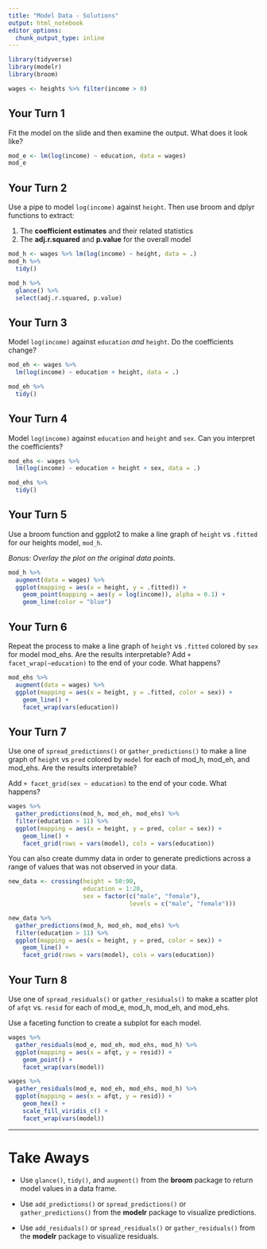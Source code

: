 ```yaml
---
title: "Model Data - Solutions"
output: html_notebook
editor_options: 
  chunk_output_type: inline
---
```


<!-- This file by Jake Thompson is licensed under a Creative Commons Attribution 4.0 International License, adapted from the orignal work at https://github.com/rstudio/master-the-tidyverse by RStudio. -->

```r
library(tidyverse)
library(modelr)
library(broom)

wages <- heights %>% filter(income > 0)
```


## Your Turn 1

Fit the model on the slide and then examine the output. What does it look like?

```r
mod_e <- lm(log(income) ~ education, data = wages)
mod_e
```


## Your Turn 2

Use a pipe to model `log(income)` against `height`. Then use broom and dplyr functions to extract:

1. The **coefficient estimates** and their related statistics 
2. The **adj.r.squared** and **p.value** for the overall model

```r
mod_h <- wages %>% lm(log(income) ~ height, data = .)
mod_h %>%
  tidy()

mod_h %>% 
  glance() %>% 
  select(adj.r.squared, p.value)
```


## Your Turn 3

Model `log(income)` against `education` _and_ `height`. Do the coefficients change?

```r
mod_eh <- wages %>% 
  lm(log(income) ~ education + height, data = .)

mod_eh %>% 
  tidy()
```


## Your Turn 4

Model `log(income)` against `education` and `height` and `sex`. Can you interpret the coefficients?

```r
mod_ehs <- wages %>% 
  lm(log(income) ~ education + height + sex, data = .)

mod_ehs %>% 
  tidy()
```


## Your Turn 5

Use a broom function and ggplot2 to make a line graph of `height` vs `.fitted` for our heights model, `mod_h`.

_Bonus: Overlay the plot on the original data points._

```r
mod_h %>% 
  augment(data = wages) %>% 
  ggplot(mapping = aes(x = height, y = .fitted)) +
    geom_point(mapping = aes(y = log(income)), alpha = 0.1) +
    geom_line(color = "blue")
```


## Your Turn 6

Repeat the process to make a line graph of `height` vs `.fitted` colored by `sex` for model mod_ehs. Are the results interpretable? Add `+ facet_wrap(~education)` to the end of your code. What happens?

```r
mod_ehs %>% 
  augment(data = wages) %>% 
  ggplot(mapping = aes(x = height, y = .fitted, color = sex)) +
    geom_line() +
    facet_wrap(vars(education))
```


## Your Turn 7

Use one of `spread_predictions()` or `gather_predictions()` to make a line graph of `height` vs `pred` colored by `model` for each of mod_h, mod_eh, and mod_ehs. Are the results interpretable? 

Add `+ facet_grid(sex ~ education)` to the end of your code. What happens?

```r
wages %>% 
  gather_predictions(mod_h, mod_eh, mod_ehs) %>%
  filter(education > 11) %>%
  ggplot(mapping = aes(x = height, y = pred, color = sex)) +
    geom_line() +
    facet_grid(rows = vars(model), cols = vars(education))
```

You can also create dummy data in order to generate predictions across a range of values that was not observed in your data.

```r
new_data <- crossing(height = 50:90,
                     education = 1:20,
                     sex = factor(c("male", "female"),
                                  levels = c("male", "female")))

new_data %>% 
  gather_predictions(mod_h, mod_eh, mod_ehs) %>%
  filter(education > 11) %>%
  ggplot(mapping = aes(x = height, y = pred, color = sex)) +
    geom_line() +
    facet_grid(rows = vars(model), cols = vars(education))
```

##  Your Turn 8

Use one of `spread_residuals()` or `gather_residuals()` to make a scatter plot of `afqt` vs. `resid` for each of mod_e, mod_h, mod_eh, and mod_ehs.

Use a faceting function to create a subplot for each model.

```r
wages %>%
  gather_residuals(mod_e, mod_eh, mod_ehs, mod_h) %>%
  ggplot(mapping = aes(x = afqt, y = resid)) +
    geom_point() +
    facet_wrap(vars(model))
```

```r
wages %>%
  gather_residuals(mod_e, mod_eh, mod_ehs, mod_h) %>%
  ggplot(mapping = aes(x = afqt, y = resid)) +
    geom_hex() +
    scale_fill_viridis_c() +
    facet_wrap(vars(model))
```


***

# Take Aways

* Use `glance()`, `tidy()`, and `augment()` from the **broom** package to return model values in a data frame.

* Use `add_predictions()` or `spread_predictions()` or `gather_predictions()` from the **modelr** package to visualize predictions.

* Use `add_residuals()` or `spread_residuals()` or `gather_residuals()` from the **modelr** package to visualize residuals.
